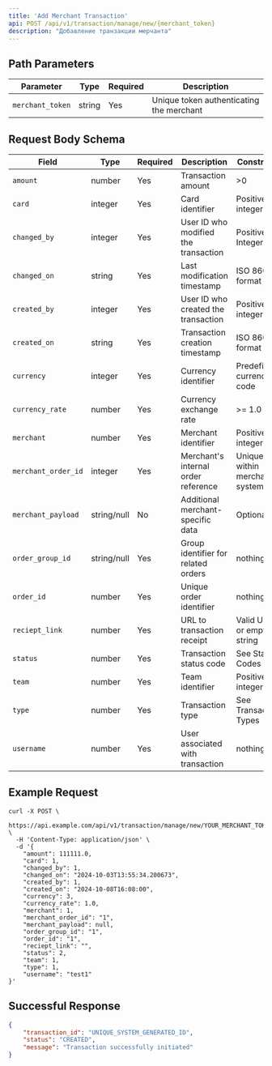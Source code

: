```yaml
---
title: 'Add Merchant Transaction'
api: POST /api/v1/transaction/manage/new/{merchant_token}
description: "Добавление транзакции мерчанта"
---
```


## Path Parameters
| Parameter | Type | Required | Description |
|-----------|------|----------|-------------|
```merchant_token```| string | Yes | Unique token authenticating the merchant|

## Request Body Schema
| Field | Type | Required | Description | Constrains |
|-------|------|----------|-------------|------------|
| ```amount``` | number  | Yes | Transaction amount | >0 |
| ```card``` | integer | Yes | Card identifier | Positive integer |
| ```changed_by``` | integer | Yes | User ID who modified the transaction | Positive Integer |
| ```changed_on``` | string  | Yes | Last modification timestamp | ISO 8601 format |
| ```created_by``` | integer | Yes | User ID who created the transaction | Positive integer |
| ```created_on``` | string  | Yes | Transaction creation timestamp | ISO 8601 format |
| ```currency``` | integer | Yes | Currency identifier | Predefined currency code |
| ```currency_rate``` | number  | Yes | Currency exchange rate | >= 1.0 |
| ```merchant``` | number  | Yes | Merchant identifier | Positive integer |
| ```merchant_order_id``` | integer | Yes | Merchant's internal order reference | Unique within merchant's system |
| ```merchant_payload``` | string/null | No | Additional merchant-specific data | Optional |
| ```order_group_id``` | string/null | Yes | Group identifier for related orders | nothing |
| ```order_id``` | number | Yes | Unique order identifier | nothing |
| ```reciept_link``` | number | Yes | URL to transaction receipt | Valid URL or empty string |
| ```status``` | number | Yes | Transaction status code | See Status Codes |
| ```team``` | number | Yes | Team identifier | Positive integer |
| ```type``` | number | Yes | Transaction type | See Transaction Types |
| ```username``` | number | Yes | User associated with transaction | nothing |

## Example Request
```cURL
curl -X POST \
  https://api.example.com/api/v1/transaction/manage/new/YOUR_MERCHANT_TOKEN \
  -H 'Content-Type: application/json' \
  -d '{
    "amount": 111111.0,
    "card": 1,
    "changed_by": 1,
    "changed_on": "2024-10-03T13:55:34.200673",
    "created_by": 1,
    "created_on": "2024-10-08T16:08:00",
    "currency": 3,
    "currency_rate": 1.0,
    "merchant": 1,
    "merchant_order_id": "1",
    "merchant_payload": null,
    "order_group_id": "1",
    "order_id": "1",
    "reciept_link": "",
    "status": 2,
    "team": 1,
    "type": 1,
    "username": "test1"
}'
```

## Successful Response
```json
{
    "transaction_id": "UNIQUE_SYSTEM_GENERATED_ID",
    "status": "CREATED",
    "message": "Transaction successfully initiated"
}
```
